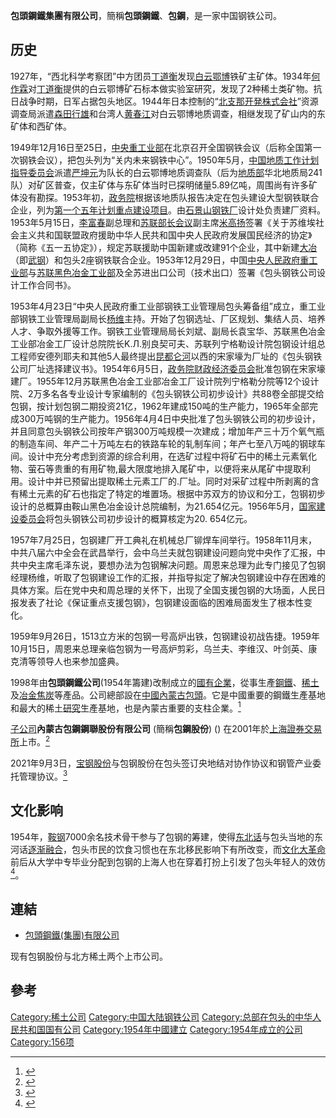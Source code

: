 {{Otheruses|other=名为包钢的政治人物|包钢 (政治人物)}}
{{Infobox company
|name = 包头钢铁（集团）有限责任公司
|name_en = Baotou Iron & Steel (Group) Co., Ltd.
|logo = [[File:Baotousteel.gif|File:Baotousteel.gif]]
|type = [[國有企業|國有企業]]|
|local_code_name = CN
|local_code = 91150000114392559E
|foundation = 1954年
|location =[[中國|中國]][[內蒙古|內蒙古]][[包頭市|包頭市]][[昆都仑区|昆都仑区]]河西工业区
|industry = [[鋼鐵|鋼鐵]]
|key_people = [[魏栓师|魏栓师]]（董事长、黨委書記）
|sales = 
|profit = 
|asset = 
|market_value = 
|num_employees = 
|revenue = 
|products = 
|subsid = [[內蒙古包鋼鋼聯股份|內蒙古包鋼鋼聯股份]]
|homepage = [http://www.btsteel.com/ 包頭鋼鐵(集團)有限公司]
}}

{{Infobox_Company |
  company_name_zh = 內蒙古包鋼鋼聯股份有限公司 |
  company_name = 內蒙古包鋼鋼聯股份有限公司|
  company_logo = [[File:Baotousteel.gif|File:Baotousteel.gif]] |
  company_type = [[國有企業|國有企業]]|
  foundation = 1997年 |
  location =[[中國|中國]][[內蒙古|內蒙古]][[包頭|包頭]]|
  industry = [[鋼鐵|鋼鐵]]|
  key_people = [[董事長|董事長]]：曹中魁| 
  sales =  |
  profit =  |
  asset =  |
  market_value = |
  num_employees = |
  revenue = |
  products = |
  parent = [[包頭鋼鐵集團|包頭鋼鐵集團]]|
  homepage = |
}}

'''包頭鋼鐵集團有限公司'''，簡稱'''包頭鋼鐵'''、'''包鋼'''，是一家中国钢铁公司。

==历史==
1927年，“西北科学考察团”中方团员[[丁道衡|丁道衡]]发现[[白云鄂博|白云鄂博]]铁矿主矿体。1934年[[何作霖|何作霖]]对[[丁道衡|丁道衡]]提供的白云鄂博矿石标本做实验室研究，发现了2种稀土类矿物。抗日战争时期，日军占据包头地区。1944年日本控制的“[[北支那开发株式会社|北支那开発株式会社]]”资源调查局派遣[[森田行雄|森田行雄]]和台湾人[[黄春江|黄春江]]对白云鄂博地质调查，相继发现了矿山内的东矿体和西矿体。

1949年12月16日至25日，[[中央重工业部|中央重工业部]]在北京召开全国钢铁会议（后称全国第一次钢铁会议），把包头列为“关内未来钢铁中心”。1950年5月，[[中国地质工作计划指导委员会|中国地质工作计划指导委员会]]派遣[[严坤元|严坤元]]为队长的白云鄂博地质调查队（后为[[中央人民政府地质部|地质部]]华北地质局241队）对矿区普查，仅主矿体与东矿体当时已探明储量5.89亿吨，周围尚有许多矿体没有勘探。1953年初，[[政务院|政务院]]根据该地质队报告决定在包头建设大型钢铁联合企业，列为[[中国第一个五年计划|第一个五年计划]][[156项重点工程|重点建设项目]]。由[[石景山钢铁厂|石景山钢铁厂]]设计处负责建厂资料。1953年5月15日，[[李富春|李富春]]副总理和[[苏联部长会议|苏联部长会议]]副主席[[阿纳斯塔斯·米高扬|米高扬]]签署《关于苏维埃社会主义共和国联盟政府援助中华人民共和国中央人民政府发展国民经济的协定》（简称《五一五协定》），规定苏联援助中国新建或改建91个企业，其中新建[[大冶|大冶]]（即[[武钢|武钢]]）和包头2座钢铁联合企业。1953年12月29日，中国[[中央人民政府重工业部|中央人民政府重工业部]]与[[苏联黑色冶金工业部|苏联黑色冶金工业部]]及全苏进出口公司（技术出口）签署《包头钢铁公司设计工作合同书》。

1953年4月23日“中央人民政府重工业部钢铁工业管理局包头筹备组”成立，重工业部钢铁工业管理局副局长[[楊維|杨维]]主持。开始了包钢选址、厂区规划、集结人员、培养人才、争取外援等工作。钢铁工业管理局局长刘斌、副局长袁宝华、苏联黑色冶金工业部冶金工厂设计总院院长K.Л.别良契可夫、苏联列宁格勒设计院包钢设计组总工程师安德列耶夫和其他5人最终提出[[昆都仑河|昆都仑河]]以西的宋家壕为厂址的《包头钢铁公司厂址选择建议书》。1954年6月5日，[[政务院财政经济委员会|政务院财政经济委员会]]批准包钢在宋家壕建厂。1955年12月苏联黑色冶金工业部冶金工厂设计院列宁格勒分院等12个设计院、2万多名各专业设计专家编制的《包头钢铁公司初步设计》共88卷全部提交给包钢，按计划包钢二期投资21亿，1962年建成150吨的生产能力，1965年全部完成300万吨钢的生产能力。1956年4月4日中央批准了包头钢铁公司的初步设计，并且同意包头钢铁公司按年产钢300万吨规模一次建成；增加年产三十万个氧气瓶的制造车间、年产二十万吨左右的铁路车轮的轧制车间；年产七至八万吨的钢球车间。设计中充分考虑到资源的综合利用，在选矿过程中将矿石中的稀土元素氧化物、萤石等贵重的有用矿物,最大限度地排入尾矿中，以便将来从尾矿中提取利用。设计中并已预留出提取稀土元素工厂的.厂址。同时对采矿过程中所剥离的含有稀土元素的矿石也指定了特定的堆置场。根据中苏双方的协议和分工，包钢初步设计的总概算由鞍山黑色冶金设计总院编制，为21.654亿元。1956年5月，[[中华人民共和国国家基本建设委员会|国家建设委员会]]将包头钢铁公司初步设计的概算核定为20. 654亿元。

1957年7月25日，包钢建厂开工典礼在机械总厂铆焊车间举行。1958年11月末，中共八届六中全会在武昌举行，会中乌兰夫就包钢建设问题向党中央作了汇报，中共中央主席毛泽东说，要想办法为包钢解决问题。周恩来总理为此专门接见了包钢经理杨维，听取了包钢建设工作的汇报，并指导拟定了解决包钢建设中存在困难的具体方案。后在党中央和周总理的关怀下，出现了全国支援包钢的大场面，人民日报发表了社论《保证重点支援包钢》，包钢建设面临的困难局面发生了根本性变化。

1959年9月26日，1513立方米的包钢一号高炉出铁，包钢建设初战告捷。1959年10月15日，周恩来总理亲临包钢为一号高炉剪彩，乌兰夫、李维汉、叶剑英、康克清等领导人也来参加盛典。

1998年由'''包頭鋼鐵公司'''(1954年籌建)改制成立的[[國有企業|國有企業]]，從事生產[[鋼鐵|鋼鐵]]、[[稀土|稀土]]及[[冶金|冶金]][[焦炭|焦炭]]等產品。公司總部設在[[中國|中國]][[內蒙古|內蒙古]][[包頭|包頭]]。它是中國重要的鋼鐵生產基地和最大的稀土[[研究|研究]]生產基地，也是內蒙古重要的支柱企業。<ref>{{Cite web |url=http://www.8277.tradebig.com/ |title=包頭鋼鐵集團有限公司 |access-date=2008-05-25 |archive-date=2020-12-04 |archive-url=https://web.archive.org/web/20201204080401/http://8277.tradebig.com/ |dead-url=no }}</ref>

[[子公司|子公司]]'''內蒙古包鋼鋼聯股份有限公司''' (簡稱'''包鋼股份''') ({{SSE|600010}}) 在2001年於[[上海證券交易所|上海證券交易所]]上市。<ref>{{Cite web |url=http://www.sse.com.cn/sseportal/webapp/datapresent/SSEQueryListCmpAct?reportName=QueryListCmpRpt&REPORTTYPE=GSZC&COMPANY_CODE=600010&PRODUCTID=600010 |title=內蒙古包鋼鋼聯股份有限公司 |accessdate=2008-05-25 |archive-date=2008-05-31 |archive-url=https://web.archive.org/web/20080531152922/http://www.sse.com.cn/sseportal/webapp/datapresent/SSEQueryListCmpAct?reportName=QueryListCmpRpt&REPORTTYPE=GSZC&PRODUCTID=600010&COMPANY_CODE=600010 |dead-url=no }}</ref>

2021年9月3日，[[寶鋼股份|宝钢股份]]与包钢股份在包头签订央地结对协作协议和钢管产业委托管理协议。<ref>{{cite news |title=宝钢股份与包钢股份签订央地结对协作等两份协议 |url=https://www.jiemian.com/article/6561631.html |accessdate=2021-10-29 |work=界面新闻 |archive-date=2021-10-29 |archive-url=https://web.archive.org/web/20211029044034/https://www.jiemian.com/article/6561631.html |dead-url=no }}</ref>

== 文化影响 ==
1954年，[[鞍山鋼鐵集團|鞍钢]]7000余名技术骨干参与了包钢的筹建，使得[[东北官话|东北话]]与包头当地的东河话[[混合语|逐渐融合]]，包头市民的饮食习惯也在东北移民影响下有所改变，而[[文化大革命|文化大革命]]前后从大学中专毕业分配到包钢的上海人也在穿着打扮上引发了包头年轻人的效仿<ref>{{cite journal|author=周茂森|title=一家企业和一座城市——回看包钢的六十三年对包头城市建设的影响|journal=阴山学刊|year=2017|volume=30|issue=05|publisher=[[包头师范学院|包头师范学院]]|issn=1004-1869|doi=10.13388/j.cnki.ysaj.2017.05.006|pages=28-34}}</ref>。

== 連結 ==
*[http://www.btsteel.com/ 包頭鋼鐵(集團)有限公司] {{Wayback|url=http://www.btsteel.com/ |date=20201201153319 }}
现有包钢股份与北方稀土两个上市公司。

== 參考 ==
{{reflist}}

{{156项重点工程}}
{{CSI-300}}

[[Category:稀土公司|Category:稀土公司]]
[[Category:中国大陆钢铁公司|Category:中国大陆钢铁公司]]
[[Category:总部在包头的中华人民共和国国有公司|Category:总部在包头的中华人民共和国国有公司]]
[[Category:1954年中國建立|Category:1954年中國建立]]
[[Category:1954年成立的公司|Category:1954年成立的公司]]
[[Category:156项|Category:156项]]